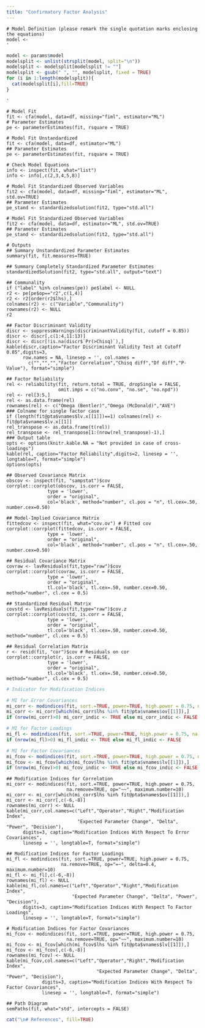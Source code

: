 ---
title: "Confirmatory Factor Analysis"
---

\normalsize

```{whites, eval=FALSE, echo = eval_code}
# Model Definition (please remark the single quotation marks enclosing the equations)
model <- 
'
```

```{r, dev="cairo_pdf", eval=eval_code}
model <- params$model
modelsplit <- unlist(strsplit(model, split="\n"))
modelsplit <- modelsplit[modelsplit != ""]
modelsplit <- gsub(" ", "", modelsplit, fixed = TRUE)
for (i in 1:length(modelsplit)){
  cat(modelsplit[i],fill=TRUE)
}
```

```{whites, eval=FALSE, echo = eval_code}
'
```

```{whites, eval=FALSE, echo = indic_missings}
# Model Fit
fit <- cfa(model, data=df, missing="fiml", estimator="ML") 
# Parameter Estimates
pe <- parameterEstimates(fit, rsquare = TRUE)
```     

```{whites, eval=FALSE, echo = !indic_missings}
# Model Fit Unstandardized 
fit <- cfa(model, data=df, estimator="ML") 
## Parameter Estimates
pe <- parameterEstimates(fit, rsquare = TRUE)
```    

```{whites, eval=FALSE, echo = eval_code}
# Check Model Equations
info <- inspect(fit, what="list")
info <- info[,c(2,3,4,5,8)]
```               

```{whites, eval=FALSE, echo = indic_missings}
# Model Fit Standardized Observed Variables
fit2 <- cfa(model, data=df, missing="fiml", estimator="ML", std.ov=TRUE)
## Parameter Estimates
pe_stand <- standardizedsolution(fit2, type="std.all")
```   

```{whites, eval=FALSE, echo = !indic_missings}
# Model Fit Standardized Observed Variables
fit2 <- cfa(model, data=df, estimator="ML", std.ov=TRUE) 
## Parameter Estimates
pe_stand <- standardizedsolution(fit2, type="std.all")
```   

```{whites, eval=FALSE, echo = eval_code}
# Outputs
## Summary Unstandardized Parameter Estimates 
summary(fit, fit.measures=TRUE)
```

```{whites, eval=FALSE, echo = eval_code}
## Summary Completely Standardized Parameter Estimates
standardizedSolution(fit2, type="std.all", output="text")
```  

```{whites, eval=FALSE, echo = eval_code}
## Communality
if ("label" %in% colnames(pe)) pe$label <- NULL
r2 <- pe[pe$op=="r2",c(1,4)]
r2 <- r2[order(r2$lhs),]
colnames(r2) <- c("Variable","Communality")
rownames(r2) <- NULL
r2
```  

```{whites, eval=FALSE, echo = nfactors_indic}
## Factor Discriminant Validity
discr <- suppressWarnings(discriminantValidity(fit, cutoff = 0.85))
discr <- discr[,c(1:4,11:13)]
discr <- discr[!is.na(discr$`Pr(>Chisq)`),]
kable(discr,caption="Factor Discriminant Validity Test at Cutoff 0.85",digits=3,
      row.names = NA, linesep = '', col.names = 
        c("","","","Factor Correlation","Chisq diff","Df diff","P-Value"), format="simple")
``` 

```{whites, eval=FALSE, echo = eval_code}
## Factor Reliability
rel <- reliability(fit, return.total = TRUE, dropSingle = FALSE, 
                   omit.imps = c("no.conv", "no.se", "no.npd"))
rel <- rel[3:5,]
rel <- as.data.frame(rel)
rownames(rel) <- c("Omega (Bentler)","Omega (McDonald)","AVE")
### Colname for single factor case 
if (length(fit@pta$vnames$lv.x[[1]])==1) colnames(rel) <- fit@pta$vnames$lv.x[[1]]
rel_transpose <- as.data.frame(t(rel))
rel_transpose <- rel_transpose[1:(nrow(rel_transpose)-1),]
### Output table
opts <- options(knitr.kable.NA = "Not provided in case of cross-loadings")
kable(rel, caption="Factor Reliability",digits=2, linesep = '', longtable=T, format="simple")
options(opts)
```  


```{whites, eval=FALSE, echo = eval_code}
## Observed Covariance Matrix
obscov <- inspect(fit, "sampstat")$cov  
corrplot::corrplot(obscov, is.corr = FALSE,
               type = 'lower',
               order = "original",
               col='black', method="number", cl.pos = "n", tl.cex=.50, number.cex=0.50)
```

```{whites, eval=FALSE, echo = eval_code}
## Model-Implied Covariance Matrix
fittedcov <- inspect(fit, what="cov.ov") # Fitted cov
corrplot::corrplot(fittedcov, is.corr = FALSE,
               type = 'lower',
               order = "original",
               col='black', method="number", cl.pos = "n", tl.cex=.50, number.cex=0.50)
```


```{whites, eval=FALSE, echo = eval_code}
## Residual Covariance Matrix
covraw <- lavResiduals(fit,type="raw")$cov
corrplot::corrplot(covraw, is.corr = FALSE,
               type = 'lower',
               order = "original",
               tl.col='black', tl.cex=.50, number.cex=0.50, method="number", cl.cex = 0.5)
```  

```{whites, eval=FALSE, echo = eval_code}
## Standardized Residual Matrix
covstd <- lavResiduals(fit,type="raw")$cov.z
corrplot::corrplot(covstd, is.corr = FALSE,
               type = 'lower',
               order = "original",
               tl.col='black', tl.cex=.50, number.cex=0.50, method="number", cl.cex = 0.5)

```  


```{whites, eval=FALSE, echo = eval_code}
## Residual Correlation Matrix
r <- resid(fit, "cor")$cov # Residuals on cor
corrplot::corrplot(r, is.corr = FALSE,
               type = 'lower',
               order = "original",
               tl.col='black', tl.cex=.50, number.cex=0.50, method="number", cl.cex = 0.5)
```  


```{r, include = FALSE, eval = eval_code}
# Indicator for Modification Indices

# MI for Error Covariances 
mi_corr <- modindices(fit, sort.=TRUE, power=TRUE, high.power = 0.75, na.remove=TRUE, op="~~", maximum.number=10)
mi_corr <- mi_corr[which(mi_corr$lhs %in% fit@pta$vnames$ov[[1]]),]
if (nrow(mi_corr)>0) mi_corr_indic <- TRUE else mi_corr_indic <- FALSE

# MI for Factor Loadings 
mi_fl <- modindices(fit, sort.=TRUE, power=TRUE, high.power = 0.75, na.remove=TRUE, op="=~", delta=0.4, maximum.number=10)
if (nrow(mi_fl)>0) mi_fl_indic <- TRUE else mi_fl_indic <- FALSE

# MI for Factor Covariances
mi_fcov <- modindices(fit, sort.=TRUE, power=TRUE, high.power = 0.75, na.remove=TRUE, op="~~", maximum.number=10)
mi_fcov <- mi_fcov[which(mi_fcov$lhs %in% fit@pta$vnames$lv[[1]]),]
if (nrow(mi_fcov)>0) mi_fcov_indic <- TRUE else mi_fcov_indic <- FALSE
```


```{whites, eval=FALSE, echo = mi_corr_indic}
## Modification Indices for Correlation
mi_corr <- modindices(fit, sort.=TRUE, power=TRUE, high.power = 0.75, 
                      na.remove=TRUE, op="~~", maximum.number=10)
mi_corr <- mi_corr[which(mi_corr$lhs %in% fit@pta$vnames$ov[[1]]),]
mi_corr <- mi_corr[,c(-6,-8)]
rownames(mi_corr) <- NULL
kable(mi_corr,col.names=c("Left","Operator","Right","Modification Index", 
                          "Expected Parameter Change", "Delta", "Power", "Decision"), 
      digits=3, caption="Modification Indices With Respect To Error Covariances", 
      linesep = '', longtable=T, format="simple")
```


```{whites, eval=FALSE, echo = mi_fl_indic}
## Modification Indices for Factor Loadings 
mi_fl <- modindices(fit, sort.=TRUE, power=TRUE, high.power = 0.75, 
                    na.remove=TRUE, op="=~", delta=0.4, maximum.number=10)
mi_fl <- mi_fl[,c(-6,-8)]
rownames(mi_fl) <- NULL
kable(mi_fl,col.names=c("Left","Operator","Right","Modification Index", 
                        "Expected Parameter Change", "Delta", "Power", "Decision"), 
      digits=3, caption="Modification Indices With Respect To Factor Loadings", 
      linesep = '', longtable=T, format="simple")  
```  


```{whites, eval=FALSE, echo = mi_fcov_indic}
# Modification Indices for Factor Covariances 
mi_fcov <- modindices(fit, sort.=TRUE, power=TRUE, high.power = 0.75, 
                      na.remove=TRUE, op="~~", maximum.number=10)
mi_fcov <- mi_fcov[which(mi_fcov$lhs %in% fit@pta$vnames$lv[[1]]),]
mi_fcov <- mi_fcov[,c(-6,-8)]
rownames(mi_fcov) <- NULL
kable(mi_fcov,col.names=c("Left","Operator","Right","Modification Index", 
                                 "Expected Parameter Change", "Delta", "Power", "Decision"), 
             digits=3, caption="Modification Indices With Respect To Factor Covariances", 
             linesep = '', longtable=T, format="simple")
```


```{whites, eval=FALSE, echo = eval_code}
## Path Diagram
semPaths(fit, what="std", intercepts = FALSE)
```

```{r, results="asis", eval = eval_code}
cat("\n# References", fill=TRUE)
```
 

